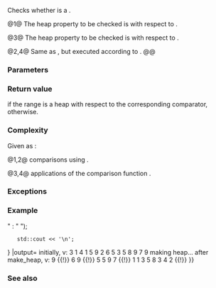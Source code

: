 {{cpp/title|is_heap}}
{{cpp/algorithm/navbar}}
{{dcl begin}}
{{dcl header|algorithm}}
{{dcl|num=1|since=c++11|notes={{mark constexpr since c++20}}|
template&lt; class RandomIt &gt;
bool is_heap( RandomIt first, RandomIt last );
}}
{{dcl|num=2|since=c++17|
template&lt; class ExecutionPolicy, class RandomIt &gt;
bool is_heap( ExecutionPolicy&amp;&amp; policy,
              RandomIt first, RandomIt last );
}}
{{dcl|num=3|since=c++11|notes={{mark constexpr since c++20}}|
template&lt; class RandomIt, class Compare &gt;
bool is_heap( RandomIt first, RandomIt last, Compare comp );
}}
{{dcl|num=4|since=c++17|
template&lt; class ExecutionPolicy, class RandomIt, class Compare &gt;
bool is_heap( ExecutionPolicy&amp;&amp; policy,
              RandomIt first, RandomIt last, Compare comp );
}}
{{dcl end}}

Checks whether {{range|first|last}} is a {{rlp|/#Heap operations|heap}}.

@1@ The heap property to be checked is with respect to {{rev inl|until=c++20|{{c/core|operator&lt;}}}}{{rev inl|since=c++20|{{c|std::less{}&lt;!----&gt;}}}}.

@3@ The heap property to be checked is with respect to {{c|comp}}.

@2,4@ Same as {{v|1,3}}, but executed according to {{c|policy}}.
@@ {{cpp/algorithm/parallel overload precondition|plural=yes}}

===Parameters===
{{par begin}}
{{par|first, last|the range to be checked}}
{{par exec pol}}
{{par cmp|comp|p1=RandomIt}}
{{par hreq}}
{{par req named|RandomIt|RandomAccessIterator}}
{{par req named|Compare|Compare}}
{{par end}}

===Return value===
{{c|true}} if the range is a heap with respect to the corresponding comparator, {{c|false}} otherwise.

===Complexity===
Given {{mathjax-or|\(\scriptsize N\)|N}} as {{c|std::distance(first, last)}}:

@1,2@ {{mathjax-or|\(\scriptsize O(N)\)|O(N)}} comparisons using {{rev inl|until=c++20|{{c/core|operator&lt;}}}}{{rev inl|since=c++20|{{c|std::less{}&lt;!----&gt;}}}}.

@3,4@ {{mathjax-or|\(\scriptsize O(N)\)|O(N)}} applications of the comparison function {{c|comp}}.

===Exceptions===
{{cpp/algorithm/parallel exceptions reporting behavior|singular=no}}

===Example===
{{example
|code=
#include &lt;algorithm&gt;
#include &lt;bit&gt;
#include &lt;iostream&gt;
#include &lt;vector&gt;

int main()
{
    std::vector&lt;int&gt; v{3, 1, 4, 1, 5, 9, 2, 6, 5, 3, 5, 8, 9, 7, 9};
    
    std::cout &lt;&lt; "initially, v:\n";
    for (const auto&amp; i : v)
        std::cout &lt;&lt; i &lt;&lt; ' ';
    std::cout &lt;&lt; '\n';
    
    if (!std::is_heap(v.begin(), v.end()))
    {
        std::cout &lt;&lt; "making heap...\n";
        std::make_heap(v.begin(), v.end());
    }
    
    std::cout &lt;&lt; "after make_heap, v:\n";
    for (auto t{1U}; const auto&amp; i : v)
        std::cout &lt;&lt; i &lt;&lt; (std::has_single_bit(++t) ? " {{!}} " : " ");
    std::cout &lt;&lt; '\n';
}
|output=
initially, v:
3 1 4 1 5 9 2 6 5 3 5 8 9 7 9
making heap...
after make_heap, v:
9 {{!}} 6 9 {{!}} 5 5 9 7 {{!}} 1 1 3 5 8 3 4 2 {{!}}
}}

===See also===
{{dsc begin}}
{{dsc inc|cpp/algorithm/dsc is_heap_until}}
{{dsc inc|cpp/algorithm/dsc make_heap}}
{{dsc inc|cpp/algorithm/dsc push_heap}}
{{dsc inc|cpp/algorithm/dsc pop_heap}}
{{dsc inc|cpp/algorithm/dsc sort_heap}}
{{dsc inc|cpp/algorithm/ranges/dsc is_heap}}
{{dsc end}}

{{langlinks|de|es|fr|it|ja|pt|ru|zh}}